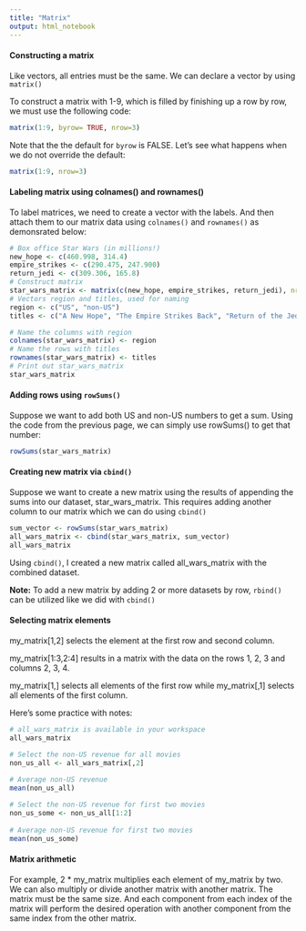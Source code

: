 ```yaml
---
title: "Matrix"
output: html_notebook
---
```


#### Constructing a matrix

Like vectors, all entries must be the same.  We can declare a vector by using `matrix()`

To construct a matrix with 1-9, which is filled by finishing up a row by row, we must use the following code:

```r
matrix(1:9, byrow= TRUE, nrow=3)
```

Note that the the default for `byrow` is FALSE.  Let's see what happens when we do not override the default:

```r
matrix(1:9, nrow=3)
```

#### Labeling matrix using colnames() and rownames()

To label matrices, we need to create a vector with the labels.  And then attach them to our matrix data using `colnames()` and `rownames()` as demonsrated below:

```r
# Box office Star Wars (in millions!)
new_hope <- c(460.998, 314.4)
empire_strikes <- c(290.475, 247.900)
return_jedi <- c(309.306, 165.8)
# Construct matrix
star_wars_matrix <- matrix(c(new_hope, empire_strikes, return_jedi), nrow = 3, byrow = TRUE)
# Vectors region and titles, used for naming
region <- c("US", "non-US")
titles <- c("A New Hope", "The Empire Strikes Back", "Return of the Jedi")

# Name the columns with region
colnames(star_wars_matrix) <- region
# Name the rows with titles
rownames(star_wars_matrix) <- titles
# Print out star_wars_matrix
star_wars_matrix
```

#### Adding rows using `rowSums()`

Suppose we want to add both US and non-US numbers to get a sum.  Using the code from the previous page, we can simply use rowSums() to get that number:

```r
rowSums(star_wars_matrix)
```

#### Creating new matrix via `cbind()`

Suppose we want to create a new matrix using the results of appending the sums into our dataset, star_wars_matrix.  This requires adding another column to our matrix which we can do using `cbind()`

```r
sum_vector <- rowSums(star_wars_matrix)
all_wars_matrix <- cbind(star_wars_matrix, sum_vector)
all_wars_matrix 
```

Using `cbind()`, I created a new matrix called all_wars_matrix with the combined dataset.  

__Note:__  To add a new matrix by adding 2 or more datasets by row, `rbind()` can be utilized like we did with `cbind()`

#### Selecting matrix elements

my_matrix[1,2] selects the element at the first row and second column.

my_matrix[1:3,2:4] results in a matrix with the data on the rows 1, 2, 3 and columns 2, 3, 4.

my_matrix[1,] selects all elements of the first row while my_matrix[,1] selects all elements of the first column.

Here's some practice with notes:

```r
# all_wars_matrix is available in your workspace
all_wars_matrix

# Select the non-US revenue for all movies
non_us_all <- all_wars_matrix[,2]
  
# Average non-US revenue
mean(non_us_all)

# Select the non-US revenue for first two movies
non_us_some <- non_us_all[1:2]
  
# Average non-US revenue for first two movies
mean(non_us_some)
```

#### Matrix arithmetic

For example, 2 * my_matrix multiplies each element of my_matrix by two. 
We can also multiply or divide another matrix with another matrix.  The matrix must be the same size.  And each component from each index of the matrix will perform the desired operation with another component from the same index from the other matrix.

